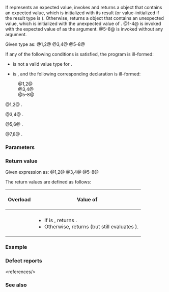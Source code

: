 {{cpp/utility/expected/title|transform}}
{{cpp/utility/expected/navbar}}
{{dcl begin}}
{{dcl h|Primary template}}
{{dcla|num=1|since=c++23|
template&lt; class F &gt;
constexpr auto transform( F&amp;&amp; f ) &amp;;
}}
{{dcla|num=2|since=c++23|
template&lt; class F &gt;
constexpr auto transform( F&amp;&amp; f ) const&amp;;
}}
{{dcla|num=3|since=c++23|
template&lt; class F &gt;
constexpr auto transform( F&amp;&amp; f ) &amp;&amp;;
}}
{{dcla|num=4|since=c++23|
template&lt; class F &gt;
constexpr auto transform( F&amp;&amp; f ) const&amp;&amp;;
}}
{{dcl h|{{c/core|void}} partial specialization}}
{{dcla|num=5|since=c++23|
template&lt; class F &gt;
constexpr auto transform( F&amp;&amp; f ) &amp;;
}}
{{dcla|num=6|since=c++23|
template&lt; class F &gt;
constexpr auto transform( F&amp;&amp; f ) const&amp;;
}}
{{dcla|num=7|since=c++23|
template&lt; class F &gt;
constexpr auto transform( F&amp;&amp; f ) &amp;&amp;;
}}
{{dcla|num=8|since=c++23|
template&lt; class F &gt;
constexpr auto transform( F&amp;&amp; f ) const&amp;&amp;;
}}
{{dcl end}}

If {{c|*this}} represents an expected value, invokes {{c|f}} and returns a {{tt|std::expected}} object that contains an expected value, which is initialized with its result (or value-initialized if the result type is {{c/core|void}}). Otherwise, returns a {{tt|std::expected}} object that contains an unexpected value, which is initialized with the unexpected value of {{c|*this}}.
@1-4@ {{c|f}} is invoked with the expected value {{rlpi|/#Data members|val}} of {{c|*this}} as the argument.
@5-8@ {{c|f}} is invoked without any argument.

Given type {{tt|U}} as:
@1,2@ {{c/core|std::remove_cv_t&lt;std::invoke_result_t&lt;F, decltype((}}{{tti|val}}{{c/core|))&gt;&gt;}}
@3,4@ {{c/core|std::remove_cv_t&lt;std::invoke_result_t&lt;F, decltype(std::move(}}{{tti|val}}{{c/core|))&gt;&gt;}}
@5-8@ {{c/core|std::remove_cv_t&lt;std::invoke_result_t&lt;F&gt;&gt;}}

If any of the following conditions is satisfied, the program is ill-formed:
* {{tt|U}} is not a valid value type for {{tt|std::expected}}.
* {{c|std::is_void_v&lt;U&gt;}} is {{c|false}}, and the following corresponding declaration is ill-formed:
:@1,2@ {{box|{{c/core|U u(std::invoke(std::forward&lt;F&gt;(f),}}{{nbspt}}{{tti|val}}{{c/core|));}}}}
:@3,4@ {{box|{{c/core|U u(std::invoke(std::forward&lt;F&gt;(f), std::move(}}{{tti|val}}{{c/core|)));}}}}
:@5-8@ {{c|U u(std::invoke(std::forward&lt;F&gt;(f)));}}


@1,2@ {{cpp/enable if|plural=yes|{{c|std::is_constructible_v&lt;E, decltype(error())&gt;}} is {{c|true}}}}.

@3,4@ {{cpp/enable if|plural=yes|{{c|std::is_constructible_v&lt;E, decltype(std::move(error()))&gt;}} is {{c|true}}}}.

@5,6@ {{cpp/enable if|plural=yes|{{c|std::is_constructible_v&lt;E, decltype(error())&gt;}} is {{c|true}}}}.

@7,8@ {{cpp/enable if|plural=yes|{{c|std::is_constructible_v&lt;E, decltype(std::move(error()))&gt;}} is {{c|true}}}}.

===Parameters===
{{par begin}}
{{par|f|a suitable function or {{named req|Callable}} object whose call signature returns a non-reference type}}
{{par end}}

===Return value===
Given expression {{c|expr}} as:
@1,2@ {{box|{{c/core|std::invoke(std::forward&lt;F&gt;(f),}}{{nbspt}}{{tti|val}}{{c/core|)}}}}
@3,4@ {{box|{{c/core|std::invoke(std::forward&lt;F&gt;(f),std::move(}}{{tti|val}}{{c/core|))}}}}
@5-8@ {{c|std::invoke(std::forward&lt;F&gt;(f))}}

The return values are defined as follows:
{|class="wikitable"
!rowspan=2|{{nbsp}}Overload{{nbsp}}
!colspan=2|Value of {{rlpf|operator bool|has_value}}
|-
!style="font-weight: normal;"|{{c|true}}
!style="font-weight: normal;"|{{c|false}}
|-
|style="text-align: center;"|{{vl|1,2}}
|rowspan=4|
* If {{c|std::is_void_v&lt;U&gt;}} is {{c|false}}, returns {{box|{{c/core|std::expected&lt;U, E&gt;}}&lt;br&gt;{{nbspt|4}}{{c/core|(std::in_place, expr)}}}}.
* Otherwise, returns {{c|std::expected&lt;U, E&gt;()}} (but still evaluates {{c|expr}}).
|{{c|std::expected&lt;U, E&gt;(std::unexpect, error())}}
|-
|style="text-align: center;"|{{vl|3,4}}
|{{box|{{c/core|std::expected&lt;U, E&gt;}}&lt;br&gt;{{nbspt|4}}{{c/core|(std::unexpect, std::move(error()))}}}}
|-
|style="text-align: center;"|{{vl|5,6}}
|{{c|std::expected&lt;U, E&gt;(std::unexpect, error())}}
|-
|style="text-align: center;"|{{vl|7,8}}
|{{box|{{c/core|std::expected&lt;U, E&gt;}}&lt;br&gt;{{nbspt|4}}{{c/core|(std::unexpect, std::move(error()))}}}}
|}

===Example===
{{example}}

===Defect reports===
{{dr list begin}}
{{dr list item|wg=lwg|dr=3938|std=C++23|before=the expected value was obtained by {{c|value()}}&lt;ref&gt;{{rlpf|value}} requires {{tt|E}} to be copy constructible (see {{lwg|3843}}), where {{rlpt|operator*}} does not.&lt;/ref&gt;|after=changed to {{c|**this}}}}
{{dr list item|wg=lwg|dr=3973|std=C++23|before=the expected value was obtained by {{c|**this}}&lt;ref&gt;{{c|**this}} can trigger [[cpp/language/adl|argument-dependent lookup]].&lt;/ref&gt;|after=changed to {{box|{{rlpi|/#Data members|val}}}}}}
{{dr list end}}
&lt;references/&gt;

===See also===
{{dsc begin}}
{{dsc inc|cpp/utility/expected/dsc transform_error}}
{{dsc end}}

{{langlinks|de|es|fr|it|ja|pt|ru|zh}}